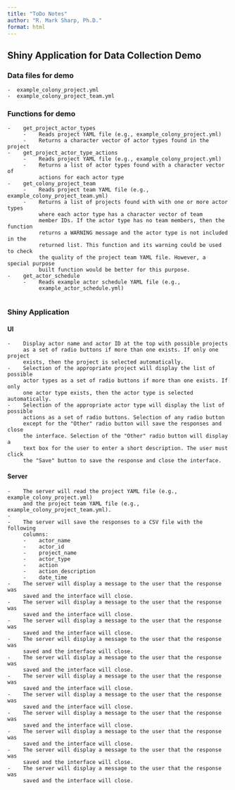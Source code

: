 ```yaml
---
title: "ToDo Notes"
author: "R. Mark Sharp, Ph.D."
format: html
---
```


## Shiny Application for Data Collection Demo

### Data files for demo

    -  example_colony_project.yml
    -  example_colony_project_team.yml

### Functions for demo

    -    get_project_actor_types
         -    Reads project YAML file (e.g., example_colony_project.yml)
         -    Returns a character vector of actor types found in the project
    -    get_project_actor_type_actions
         -    Reads project YAML file (e.g., example_colony_project.yml)
         -    Returns a list of actor types found with a character vector of
              actions for each actor type
    -    get_colony_project_team
         -    Reads project team YAML file (e.g., example_colony_project_team.yml)
         -    Returns a list of projects found with with one or more actor types
              where each actor type has a character vector of team
              member IDs. If the actor type has no team members, then the function
              returns a WARNING message and the actor type is not included in the
              returned list. This function and its warning could be used to check 
              the quality of the project team YAML file. However, a special purpose
              built function would be better for this purpose.
    -    get_actor_schedule
         -    Reads example actor schedule YAML file (e.g., 
              example_actor_schedule.yml)
        
### Shiny Application
#### UI
    -    Display actor name and actor ID at the top with possible projects 
         as a set of radio buttons if more than one exists. If only one project
         exists, then the project is selected automatically.
    -    Selection of the appropriate project will display the list of possible
         actor types as a set of radio buttons if more than one exists. If only
         one actor type exists, then the actor type is selected automatically.
    -    Selection of the appropriate actor type will display the list of possible
         actions as a set of radio buttons. Selection of any radio button 
         except for the "Other" radio button will save the responses and close 
         the interface. Selection of the "Other" radio button will display a
         text box for the user to enter a short description. The user must click 
         the "Save" button to save the response and close the interface.
#### Server
    -    The server will read the project YAML file (e.g., example_colony_project.yml)
         and the project team YAML file (e.g., example_colony_project_team.yml).
    -    
    -    The server will save the responses to a CSV file with the following
         columns:
         -    actor_name
         -    actor_id
         -    project_name
         -    actor_type
         -    action
         -    action_description
         -    date_time
    -    The server will display a message to the user that the response was
         saved and the interface will close.
    -    The server will display a message to the user that the response was
         saved and the interface will close.
    -    The server will display a message to the user that the response was
         saved and the interface will close.
    -    The server will display a message to the user that the response was
         saved and the interface will close.
    -    The server will display a message to the user that the response was
         saved and the interface will close.
    -    The server will display a message to the user that the response was
         saved and the interface will close.
    -    The server will display a message to the user that the response was
         saved and the interface will close.
    -    The server will display a message to the user that the response was
         saved and the interface will close.
    -    The server will display a message to the user that the response was
         saved and the interface will close.
    -    The server will display a message to the user that the response was
         saved and the interface will close.
    -    The server will display a message to the user that the response was
         saved and the interface will close.
